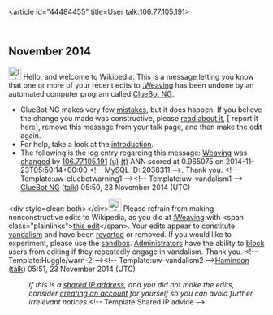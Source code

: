 <article id="44484455" title=User talk:106.77.105.191>
	<talkpage id="44484455" title="User talk:106.77.105.191">


== November 2014 ==
[[File:Information.svg|left|25px|alt=|link=]] Hello, and welcome to Wikipedia. This is a message letting you know that one or more of your recent edits to [[:Weaving]] has been undone by an automated computer program called [[User:ClueBot NG|ClueBot NG]].
{{clear}}
* ClueBot NG makes very few [[User:ClueBot NG#Information About False Positives|mistakes]], but it does happen. If you believe the change you made was constructive, please [[User:ClueBot NG#Information About False Positives|read about it]], [{{User:ClueBot NG/Warnings/FPReport|2038311}} report it here], remove this message from your talk page, and then make the edit again.
* For help, take a look at the [[Wikipedia:Introduction|introduction]].
* The following is the log entry regarding this message: [[Weaving]] was [http://en.wikipedia.org/w/index.php?title=Weaving&amp;diff=635063958&amp;oldid=633270439 changed] by [[Special:Contributions/106.77.105.191|106.77.105.191]] [[User:106.77.105.191|(u)]] [[User talk:106.77.105.191|(t)]] ANN scored at 0.965075 on 2014-11-23T05:50:14+00:00 &lt;!-- MySQL ID: 2038311 --&gt;. Thank you. &lt;!-- Template:uw-cluebotwarning1 --&gt;&lt;!-- Template:uw-vandalism1 --&gt; [[User:ClueBot NG|ClueBot NG]] ([[User talk:ClueBot NG|talk]]) 05:50, 23 November 2014 (UTC)

&lt;div style=clear: both&gt;&lt;/div&gt;[[File:Information orange.svg|25px|alt=Information icon]] Please refrain from making nonconstructive edits to Wikipedia, as you did at [[:Weaving]] with &lt;span class=&quot;plainlinks&quot;&gt;[https://en.wikipedia.org/w/index.php?title=Weaving&amp;diff=635063981 this edit]&lt;/span&gt;. Your edits appear to constitute [[Wikipedia:Vandalism|vandalism]] and have been [[Help:Reverting|reverted]] or removed. If you would like to experiment, please use the [[Wikipedia:Sandbox|sandbox]]. [[Wikipedia:Administrators|Administrators]] have the ability to [[WP:BLOCK|block]] users from editing if they repeatedly engage in vandalism. Thank you. &lt;!-- Template:Huggle/warn-2 --&gt;&lt;!-- Template:uw-vandalism2 --&gt;[[User:Haminoon|Haminoon]] ([[User talk:Haminoon|talk]]) 05:51, 23 November 2014 (UTC)
:''If this is a [[Network address translation|shared IP address]], and you did not make the edits, consider [[Wikipedia:Why create an account?|creating an account]] for yourself so you can avoid further irrelevant notices.''&lt;!-- Template:Shared IP advice --&gt;
	</talkpage>
</article>